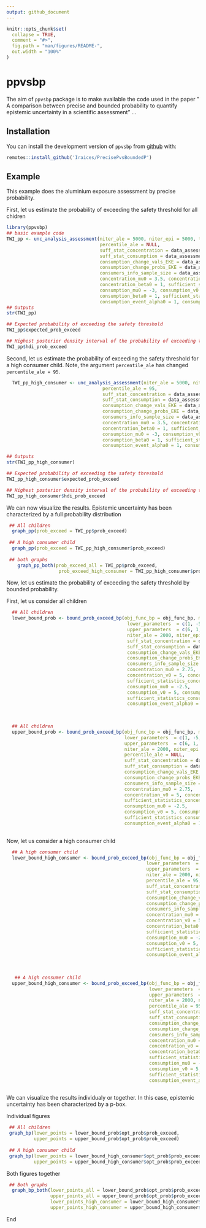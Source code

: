```yaml
---
output: github_document
---
```


<!-- README.md is generated from README.Rmd. Please edit that file -->

```r
knitr::opts_chunk$set(
  collapse = TRUE,
  comment = "#>",
  fig.path = "man/figures/README-",
  out.width = "100%"
)
```

# ppvsbp

<!-- badges: start -->
<!-- badges: end -->

The aim of `ppvsbp` package is to make available the code used in the paper
" A comparison between precise and bounded probability to quantify epistemic uncertainty
 in a scientific assessment"
...

## Installation

You can install the development version of `ppvsbp` from [github](https://github.com/Iraices/PrecisePvsBoundedP) with:

```r
remotes::install_github('Iraices/PrecisePvsBoundedP')
```

## Example
This example does the aluminium exposure assessment by precise probability.

First, let us estimate the probability of exceeding the safety threshold for all chidren

```r
library(ppvsbp)
## basic example code
TWI_pp <- unc_analysis_assessment(niter_ale = 5000, niter_epi = 5000, threshold = 1,
                                  percentile_ale = NULL,
                                  suff_stat_concentration = data_assessment$log_concentration_ss_data,
                                  suff_stat_consumption = data_assessment$log_consumption_ss_data,
                                  consumption_change_vals_EKE = data_assessment$change_cons$vals,
                                  consumption_change_probs_EKE = data_assessment$change_cons$probs/100,
                                  consumers_info_sample_size = data_assessment$consumers_info_sample_size,
                                  concentration_mu0 = 3.5, concentration_v0 = 5, concentration_alpha0 = 1,
                                  concentration_beta0 = 1, sufficient_statistics_concentration = TRUE,
                                  consumption_mu0 = -3, consumption_v0 = 5, consumption_alpha0 = 1,
                                  consumption_beta0 = 1, sufficient_statistics_consumption = TRUE,
                                  consumption_event_alpha0 = 1, consumption_event_beta0 = 1)
## Outputs
str(TWI_pp)

## Expected probability of exceeding the safety threshold
TWI_pp$expected_prob_exceed

## Highest posterior density interval of the probability of exceeding the safety threshold
TWI_pp$hdi_prob_exceed

```

Second, let us estimate the probability of exceeding the safety threshold for a high consumer child. Note, the argument
`percentile_ale` has changed `percentile_ale = 95`.

```r
  TWI_pp_high_consumer <- unc_analysis_assessment(niter_ale = 5000, niter_epi = 5000, threshold = 1,
                                   percentile_ale = 95,
                                   suff_stat_concentration = data_assessment$log_concentration_ss_data,
                                   suff_stat_consumption = data_assessment$log_consumption_ss_data,
                                   consumption_change_vals_EKE = data_assessment$change_cons$vals,
                                   consumption_change_probs_EKE = data_assessment$change_cons$probs/100,
                                   consumers_info_sample_size = data_assessment$consumers_info_sample_size,
                                   concentration_mu0 = 3.5, concentration_v0 = 5, concentration_alpha0 = 1,
                                   concentration_beta0 = 1, sufficient_statistics_concentration = TRUE,
                                   consumption_mu0 = -3, consumption_v0 = 5, consumption_alpha0 = 1,
                                   consumption_beta0 = 1, sufficient_statistics_consumption = TRUE,
                                   consumption_event_alpha0 = 1, consumption_event_beta0 = 1)

## Outputs
str(TWI_pp_high_consumer)

## Expected probability of exceeding the safety threshold
TWI_pp_high_consumer$expected_prob_exceed

## Highest posterior density interval of the probability of exceeding the safety threshold
TWI_pp_high_consumer$hdi_prob_exceed
```

We can now visualize the results. Epistemic uncertainty has been characterized by a full probability distribution

```r
 ## All children
  graph_pp(prob_exceed = TWI_pp$prob_exceed)
    
 ## A high consumer child
  graph_pp(prob_exceed = TWI_pp_high_consumer$prob_exceed)
    
 ## both graphs
    graph_pp_both(prob_exceed_all = TWI_pp$prob_exceed, 
                   prob_exceed_high_consumer = TWI_pp_high_consumer$prob_exceed)
```

Now, let us estimate the probability of exceeding the safety threshold by bounded probability. 

First, let us consider all children

```r
  ## All children
  lower_bound_prob <- bound_prob_exceed_bp(obj_func_bp = obj_func_bp, maximize = FALSE, 
                                            lower_parameters  = c(1, -5, -20), 
                                            upper_parameters  = c(6, 1, -10),
                                            niter_ale = 2000, niter_epi = 2000, threshold = 1, percentile_ale = NULL,
                                            suff_stat_concentration = data_assessment$log_concentration_ss_data,
                                            suff_stat_consumption = data_assessment$log_consumption_ss_data,
                                            consumption_change_vals_EKE = c(-15, 7.5), 
                                            consumption_change_probs_EKE = c(0.25, 0.75),
                                            consumers_info_sample_size = data_assessment$consumers_info_sample_size,
                                            concentration_mu0 = 2.75,
                                            concentration_v0 = 5, concentration_alpha0 = 1, concentration_beta0 = 1, 
                                            sufficient_statistics_concentration = TRUE,
                                            consumption_mu0 = -2.5,
                                            consumption_v0 = 5, consumption_alpha0 = 1, consumption_beta0 = 1, 
                                            sufficient_statistics_consumption = TRUE,
                                            consumption_event_alpha0 = 1, consumption_event_beta0 = 1)
  

  
  ## All children
  upper_bound_prob <- bound_prob_exceed_bp(obj_func_bp = obj_func_bp, maximize = TRUE, 
                                           lower_parameters  = c(1, -5, -20), 
                                           upper_parameters  = c(6, 1, -10),
                                           niter_ale = 2000, niter_epi = 2000, threshold = 1, 
                                           percentile_ale = NULL,
                                           suff_stat_concentration = data_assessment$log_concentration_ss_data,
                                           suff_stat_consumption = data_assessment$log_consumption_ss_data,
                                           consumption_change_vals_EKE = c(-15, 7.5), 
                                           consumption_change_probs_EKE = c(0.25, 0.75),
                                           consumers_info_sample_size = data_assessment$consumers_info_sample_size,
                                           concentration_mu0 = 2.75,
                                           concentration_v0 = 5, concentration_alpha0 = 1, concentration_beta0 = 1, 
                                           sufficient_statistics_concentration = TRUE,
                                           consumption_mu0 = -2.5,
                                           consumption_v0 = 5, consumption_alpha0 = 1, consumption_beta0 = 1, 
                                           sufficient_statistics_consumption = TRUE,
                                           consumption_event_alpha0 = 1, consumption_event_beta0 = 1)
  
```

Now, let us consider a high consumer child

```r
  ## A high consumer child
  lower_bound_high_consumer <- bound_prob_exceed_bp(obj_func_bp = obj_func_bp, maximize = FALSE, 
                                                   lower_parameters  = c(1, -5, -20), 
                                                   upper_parameters  = c(6, 1, -10),
                                                   niter_ale = 2000, niter_epi = 2000, threshold = 1, 
                                                   percentile_ale = 95,
                                                   suff_stat_concentration = data_assessment$log_concentration_ss_data,
                                                   suff_stat_consumption = data_assessment$log_consumption_ss_data,
                                                   consumption_change_vals_EKE = c(-15, 7.5), 
                                                   consumption_change_probs_EKE = c(0.25, 0.75),
                                                   consumers_info_sample_size = data_assessment$consumers_info_sample_size,
                                                   concentration_mu0 = 2.75,
                                                   concentration_v0 = 5, concentration_alpha0 = 1, 
                                                   concentration_beta0 = 1, 
                                                   sufficient_statistics_concentration = TRUE,
                                                   consumption_mu0 = -2.5,
                                                   consumption_v0 = 5, consumption_alpha0 = 1, consumption_beta0 = 1, 
                                                   sufficient_statistics_consumption = TRUE,
                                                   consumption_event_alpha0 = 1, consumption_event_beta0 = 1)
  
  
  
   ## A high consumer child
  upper_bound_high_consumer <- bound_prob_exceed_bp(obj_func_bp = obj_func_bp, maximize = TRUE, 
                                                    lower_parameters  = c(1, -5, -20), 
                                                    upper_parameters  = c(6, 1, -10),
                                                    niter_ale = 2000, niter_epi = 2000, threshold = 1, 
                                                    percentile_ale = 95,
                                                    suff_stat_concentration = data_assessment$log_concentration_ss_data,
                                                    suff_stat_consumption = data_assessment$log_consumption_ss_data,
                                                    consumption_change_vals_EKE = c(-15, 7.5), 
                                                    consumption_change_probs_EKE = c(0.25, 0.75),
                                                    consumers_info_sample_size = data_assessment$consumers_info_sample_size,
                                                    concentration_mu0 = 2.75,
                                                    concentration_v0 = 5, concentration_alpha0 = 1, 
                                                    concentration_beta0 = 1, 
                                                    sufficient_statistics_concentration = TRUE,
                                                    consumption_mu0 = -2.5,
                                                    consumption_v0 = 5, consumption_alpha0 = 1, consumption_beta0 = 1, 
                                                    sufficient_statistics_consumption = TRUE,
                                                    consumption_event_alpha0 = 1, consumption_event_beta0 = 1)
  

```

We can visualize the results individualy or together. In this case, epistemic uncertainty has been characterized by a p-box.

Individual figures

```r
 ## All children
 graph_bp(lower_points = lower_bound_prob$opt_prob$prob_exceed, 
          upper_points = upper_bound_prob$opt_prob$prob_exceed)
    
 ## A high consumer child
 graph_bp(lower_points = lower_bound_high_consumer$opt_prob$prob_exceed, 
          upper_points = upper_bound_high_consumer$opt_prob$prob_exceed)
```

Both figures together

```r
 ## Both graphs
  graph_bp_both(lower_points_all = lower_bound_prob$opt_prob$prob_exceed, 
                upper_points_all = upper_bound_prob$opt_prob$prob_exceed,
                lower_points_high_consumer = lower_bound_high_consumer$opt_prob$prob_exceed, 
                upper_points_high_consumer = upper_bound_high_consumer$opt_prob$prob_exceed)
```

End



